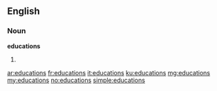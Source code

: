 {{also|éducations|êducâtions}}
==English==

===Noun===
'''educations'''

# {{plural of|education}}

[[ar:educations]]
[[fr:educations]]
[[it:educations]]
[[ku:educations]]
[[mg:educations]]
[[my:educations]]
[[no:educations]]
[[simple:educations]]
